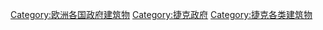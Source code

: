 [[Category:欧洲各国政府建筑物‎|Category:欧洲各国政府建筑物‎]]
[[Category:捷克政府|Category:捷克政府]]
[[Category:捷克各类建筑物|Category:捷克各类建筑物]]
